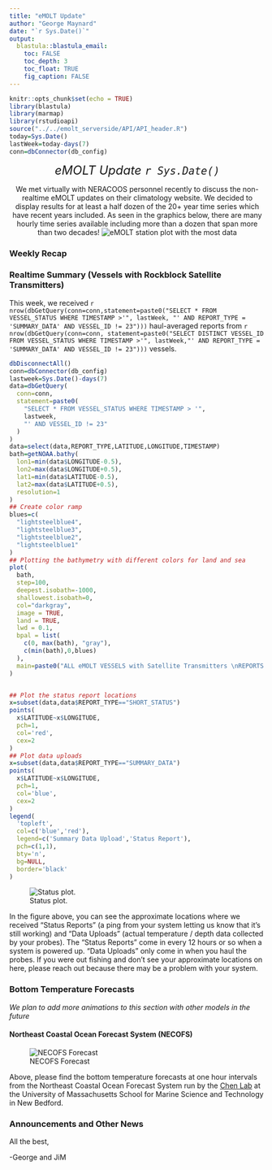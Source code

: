 ```yaml
---
title: "eMOLT Update"
author: "George Maynard"
date: "`r Sys.Date()`"  
output: 
  blastula::blastula_email:
    toc: FALSE
    toc_depth: 3
    toc_float: TRUE
    fig_caption: FALSE
---
```


```r
knitr::opts_chunk$set(echo = TRUE)
library(blastula)
library(marmap)
library(rstudioapi)
source("../../emolt_serverside/API/API_header.R")
today=Sys.Date()
lastWeek=today-days(7)
conn=dbConnector(db_config)
```

<center> 

<font size="5"> *eMOLT Update `r Sys.Date()` * </font>

We met virtually with NERACOOS personnel recently to discuss the non-realtime eMOLT updates on their climatology website.
We decided to display results for at least a half dozen of the 20+ year time series which have recent years included.
As seen in the graphics below, there are many hourly time series available including more than a dozen that span more than two decades!
![eMOLT station plot with the most data](plot_mostdata.png)

</center>

### Weekly Recap 

### Realtime Summary (Vessels with Rockblock Satellite Transmitters)

This week, we received `r nrow(dbGetQuery(conn=conn,statement=paste0("SELECT * FROM VESSEL_STATUS WHERE TIMESTAMP >'", lastWeek, "' AND REPORT_TYPE = 'SUMMARY_DATA' AND VESSEL_ID != 23")))` haul-averaged reports from `r nrow(dbGetQuery(conn=conn, statement=paste0("SELECT DISTINCT VESSEL_ID FROM VESSEL_STATUS WHERE TIMESTAMP >'", lastWeek,"' AND REPORT_TYPE = 'SUMMARY_DATA' AND VESSEL_ID != 23")))` vessels. 

```r
dbDisconnectAll()
conn=dbConnector(db_config)
lastweek=Sys.Date()-days(7)
data=dbGetQuery(
  conn=conn,
  statement=paste0(
    "SELECT * FROM VESSEL_STATUS WHERE TIMESTAMP > '",
    lastweek,
    "' AND VESSEL_ID != 23"
  )
)
data=select(data,REPORT_TYPE,LATITUDE,LONGITUDE,TIMESTAMP)
bath=getNOAA.bathy(
  lon1=min(data$LONGITUDE-0.5),
  lon2=max(data$LONGITUDE+0.5),
  lat1=min(data$LATITUDE-0.5),
  lat2=max(data$LATITUDE+0.5),
  resolution=1
)
## Create color ramp
blues=c(
  "lightsteelblue4", 
  "lightsteelblue3",
  "lightsteelblue2", 
  "lightsteelblue1"
)
## Plotting the bathymetry with different colors for land and sea
plot(
  bath,
  step=100,
  deepest.isobath=-1000,
  shallowest.isobath=0,
  col="darkgray",
  image = TRUE, 
  land = TRUE, 
  lwd = 0.1,
  bpal = list(
    c(0, max(bath), "gray"),
    c(min(bath),0,blues)
  ),
  main=paste0("ALL eMOLT VESSELS with Satellite Transmitters \nREPORTS FROM: ",lastweek," to ",Sys.Date())
)


## Plot the status report locations
x=subset(data,data$REPORT_TYPE=="SHORT_STATUS")
points(
  x$LATITUDE~x$LONGITUDE,
  pch=1,
  col='red',
  cex=2
)
## Plot data uploads
x=subset(data,data$REPORT_TYPE=="SUMMARY_DATA")
points(
  x$LATITUDE~x$LONGITUDE,
  pch=1,
  col='blue',
  cex=2
)
legend(
  'topleft',
  col=c('blue','red'),
  legend=c('Summary Data Upload','Status Report'),
  pch=c(1,1),
  bty='n',
  bg=NULL,
  border='black'
)
```

![Status plot.](`r knitr::fig_chunk('statusPlot', 'png')`)

In the figure above, you can see the approximate locations where we received "Status Reports" (a ping from your system letting us know that it's still working) and "Data Uploads" (actual temperature / depth data collected by your probes). The "Status Reports" come in every 12 hours or so when a system is powered up. "Data Uploads" only come in when you haul the probes. If you were out fishing and don't see your approximate locations on here, please reach out because there may be a problem with your system.

### Bottom Temperature Forecasts

*We plan to add more animations to this section with other models in the future*

#### Northeast Coastal Ocean Forecast System (NECOFS)

![NECOFS Forecast](NECOFS.gif)

Above, please find the bottom temperature forecasts at one hour intervals from 
the Northeast Coastal Ocean Forecast System run by the 
[Chen Lab](http://fvcom.smast.umassd.edu/) at the University of Massachusetts 
School for Marine Science and Technology in New Bedford. 

### Announcements and Other News


All the best,

-George and JiM
